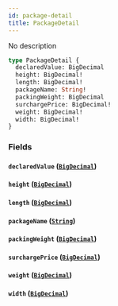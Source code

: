 ```yaml
---
id: package-detail
title: PackageDetail
---
```


No description

```graphql
type PackageDetail {
  declaredValue: BigDecimal
  height: BigDecimal!
  length: BigDecimal!
  packageName: String!
  packingWeight: BigDecimal
  surchargePrice: BigDecimal!
  weight: BigDecimal!
  width: BigDecimal!
}
```

### Fields

#### `declaredValue` ([`BigDecimal`](/docs/schema/scalars/big-decimal))

#### `height` ([`BigDecimal`](/docs/schema/scalars/big-decimal))

#### `length` ([`BigDecimal`](/docs/schema/scalars/big-decimal))

#### `packageName` ([`String`](/docs/schema/scalars/string))

#### `packingWeight` ([`BigDecimal`](/docs/schema/scalars/big-decimal))

#### `surchargePrice` ([`BigDecimal`](/docs/schema/scalars/big-decimal))

#### `weight` ([`BigDecimal`](/docs/schema/scalars/big-decimal))

#### `width` ([`BigDecimal`](/docs/schema/scalars/big-decimal))

